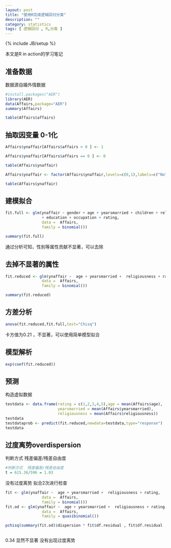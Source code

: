 ```yaml
---
layout: post
title: "使用R完成逻辑回归分类"
description: ""
category: statistics
tags: [ 逻辑回归 , R,分类 ]
---
```

{% include JB/setup %}

本文是R in action的学习笔记

## 准备数据

数据源自婚外情数据

```r
#install.packages("AER")
library(AER)
data(Affairs,package="AER")
summary(Affairs)

table(Affairs$affairs)
```

## 抽取因变量 0-1化

```r
Affairs$ynaffair[Affairs$affairs > 0 ] <- 1

Affairs$ynaffair[Affairs$affairs == 0 ] <- 0

table(Affairs$ynaffair)

Affairs$ynaffair <- factor(Affairs$ynaffair,levels=c(0,1),labels=c("No","Yes"))

table(Affairs$ynaffair)

```
## 建模拟合
```r
fit.full <- glm(ynaffair ~ gender + age + yearsmarried + children + religiousness 
                + education + occupation + rating,
                data =  Affairs,
                family = binomial())

summary(fit.full)
```

通过分析可知，性别等属性贡献不显著，可以去除

## 去掉不显著的属性

```r

fit.reduced <- glm(ynaffair ~  age + yearsmarried +  religiousness + rating,
                data =  Affairs,
                family = binomial())

summary(fit.reduced)

```

## 方差分析

```r
anova(fit.reduced,fit.full,test="Chisq")
```
卡方值为0.21 ，不显著，可以使用简单模型拟合

## 模型解析
```r
exp(coef(fit.reduced))
```

## 预测

构造虚拟数据
```r
testdata <- data.frame(rating = c(1,2,3,4,5),age = mean(Affairs$age),
                       yearsmarried = mean(Affairs$yearsmarried),
                       religiousness = mean(Affairs$religiousness))
testdata
testdataprob <- predict(fit.reduced,newdata=testdata,type="response")
testdata

```

## 过度离势overdispersion

判断方式  残差偏差/残差自由度
```r
#判断方式  残差偏差/残差自由度
t = 615.36/596 = 1.03
```
没有过度离势
拟合2次进行检查
```r
fit <- glm(ynaffair ~  age + yearsmarried +  religiousness + rating,
                data =  Affairs,
                family = binomial())
fit.od <- glm(ynaffair ~  age + yearsmarried +  religiousness + rating,
                data =  Affairs,
                family = quasibinomial())

pchisq(summary(fit.od)$dispersion * fit$df.residual , fit$df.residual , lower = F)



```

0.34 显然不显著
没有出现过度离势
